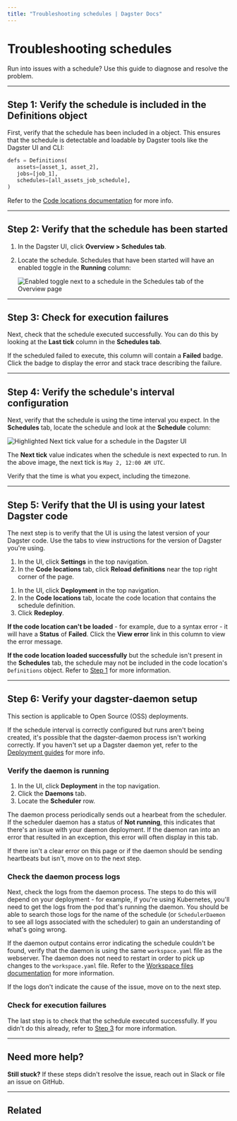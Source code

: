 ```yaml
---
title: "Troubleshooting schedules | Dagster Docs"
---
```


# Troubleshooting schedules

Run into issues with a schedule? Use this guide to diagnose and resolve the problem.

---

## Step 1: Verify the schedule is included in the Definitions object

First, verify that the schedule has been included in a <PyObject object="Definitions" /> object. This ensures that the schedule is detectable and loadable by Dagster tools like the Dagster UI and CLI:

```python
defs = Definitions(
   assets=[asset_1, asset_2],
   jobs=[job_1],
   schedules=[all_assets_job_schedule],
)
```

Refer to the [Code locations documentation](/concepts/code-locations) for more info.

---

## Step 2: Verify that the schedule has been started

1. In the Dagster UI, click **Overview > Schedules tab**.
2. Locate the schedule. Schedules that have been started will have an enabled toggle in the **Running** column:

   <!-- ![Enabled toggle next to a schedule in the Schedules tab of the Overview page](/images/concepts/automation/schedules/schedules-enabled-toggle.png) -->

   <Image
   alt="Enabled toggle next to a schedule in the Schedules tab of the Overview page"
   src="/images/concepts/automation/schedules/schedules-enabled-toggle.png"
   width={1716}
   height={226}
   />

---

## Step 3: Check for execution failures

Next, check that the schedule executed successfully. You can do this by looking at the **Last tick** column in the **Schedules tab**.

If the scheduled failed to execute, this column will contain a **Failed** badge. Click the badge to display the error and stack trace describing the failure.

---

## Step 4: Verify the schedule's interval configuration

Next, verify that the schedule is using the time interval you expect. In the **Schedules** tab, locate the schedule and look at the **Schedule** column:

<Image
alt="Highlighted Next tick value for a schedule in the Dagster UI"
src="/images/concepts/automation/schedules/schedules-next-tick.png"
width={1716}
height={226}
/>

The **Next tick** value indicates when the schedule is next expected to run. In the above image, the next tick is `May 2, 12:00 AM UTC`.

Verify that the time is what you expect, including the timezone.

---

## Step 5: Verify that the UI is using your latest Dagster code

The next step is to verify that the UI is using the latest version of your Dagster code. Use the tabs to view instructions for the version of Dagster you're using.

<TabGroup>
<TabItem name="Local webserver or Dagster OSS">

1. In the UI, click **Settings** in the top navigation.
2. In the **Code locations** tab, click **Reload definitions** near the top right corner of the page.

</TabItem>
<TabItem name="Dagster+">

1. In the UI, click **Deployment** in the top navigation.
2. In the **Code locations** tab, locate the code location that contains the schedule definition.
3. Click **Redeploy**.

</TabItem>
</TabGroup>

**If the code location can't be loaded** - for example, due to a syntax error - it will have a **Status** of **Failed**. Click the **View error** link in this column to view the error message.

**If the code location loaded successfully** but the schedule isn't present in the **Schedules** tab, the schedule may not be included in the code location's `Definitions` object. Refer to [Step 1](#step-1-verify-the-schedule-is-included-in-the-definitions-object) for more information.

---

## Step 6: Verify your dagster-daemon setup

<Note>This section is applicable to Open Source (OSS) deployments.</Note>

If the schedule interval is correctly configured but runs aren't being created, it's possible that the dagster-daemon process isn't working correctly. If you haven't set up a Dagster daemon yet, refer to the [Deployment guides](/deployment/open-source) for more info.

### Verify the daemon is running

1. In the UI, click **Deployment** in the top navigation.
2. Click the **Daemons** tab.
3. Locate the **Scheduler** row.

The daemon process periodically sends out a hearbeat from the scheduler. If the scheduler daemon has a status of **Not running**, this indicates that there's an issue with your daemon deployment. If the daemon ran into an error that resulted in an exception, this error will often display in this tab.

If there isn't a clear error on this page or if the daemon should be sending heartbeats but isn't, move on to the next step.

### Check the daemon process logs

Next, check the logs from the daemon process. The steps to do this will depend on your deployment - for example, if you're using Kubernetes, you'll need to get the logs from the pod that's running the daemon. You should be able to search those logs for the name of the schedule (or `SchedulerDaemon` to see all logs associated with the scheduler) to gain an understanding of what's going wrong.

If the daemon output contains error indicating the schedule couldn't be found, verify that the daemon is using the same `workspace.yaml` file as the webserver. The daemon does not need to restart in order to pick up changes to the `workspace.yaml` file. Refer to the [Workspace files documentation](/concepts/code-locations/workspace-files) for more information.

If the logs don't indicate the cause of the issue, move on to the next step.

### Check for execution failures

The last step is to check that the schedule executed successfully. If you didn't do this already, refer to [Step 3](#step-3-check-for-execution-failures) for more information.

---

## Need more help?

**Still stuck?** If these steps didn't resolve the issue, reach out in Slack or file an issue on GitHub.

---

## Related

<ArticleList>
  <ArticleListItem
    title="Schedules"
    href="/concepts/automation/schedules"
  ></ArticleListItem>
  <ArticleListItem
    title="Code locations"
    href="/concepts/code-locations"
  ></ArticleListItem>
  <ArticleListItem
    title="Workspace files"
    href="/concepts/code-locations/workspace-files"
  ></ArticleListItem>
  <ArticleListItem
    title="OSS deployment"
    href="/deployment/open-source"
  ></ArticleListItem>
</ArticleList>
